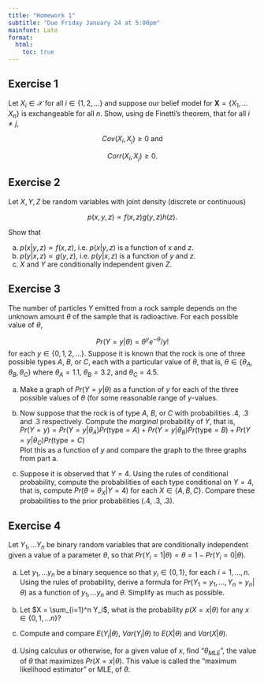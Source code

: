```yaml
---
title: "Homework 1"
subtitle: "Due Friday January 24 at 5:00pm"
mainfont: Lato
format: 
  html:
    toc: true
---
```


## Exercise 1

Let $X_i \in \mathcal{X}$ for all $i \in \{1, 2, \ldots\}$ and suppose our belief model for $\mathbf{X} = \{ X_1, \ldots X_n \}$ is exchangeable for all $n$. Show, using de Finetti's theorem, that for all $i \neq j$,

$$
Cov(X_i, X_j) \geq 0 \text{ and }
$$

$$
Corr(X_i, X_j) \geq 0.
$$

## Exercise 2

Let $X, Y, Z$ be random variables with joint density (discrete or continuous) 

$$
p(x, y, z) \propto f(x,z) g(y, z) h(z).
$$

Show that 

a. $p(x | y, z) \propto f(x, z)$, i.e. $p(x | y, z)$ is a function of $x$ and $z$. 
b. $p(y | x, z) \propto g(y, z)$, i.e. $p(y | x, z)$ is a function of $y$ and $z$.
c. $X$ and $Y$ are conditionally independent given $Z$.

## Exercise 3

The number of particles $Y$ emitted from a rock sample depends on the unknown amount $\theta$ of the sample that is radioactive. For each possible value of $\theta$,

$$
Pr(Y = y | \theta) = \theta^y e^{-\theta} / y!
$$
for each $y \in \{0, 1, 2, \ldots \}$. Suppose it is known that the rock is one of three possible types $A$, $B$, or $C$, each with a particular value of $\theta$, that is, $\theta \in \{\theta_A, \theta_B, \theta_C \}$ where $\theta_A = 1.1$, $\theta_B = 3.2$, and $\theta_C = 4.5$.

a. Make a graph of $Pr(Y = y | \theta)$ as a function of $y$ for each of the three possible values of $\theta$ (for some reasonable range of $y$-values.

b. Now suppose that the rock is of type $A$, $B$, or $C$ with probabilities $.4$, $.3$ and $.3$ respectively. Compute the *marginal* probability of $Y$, that is,  
$Pr(Y = y) = Pr(Y = y | \theta_A) Pr(\text{type} = A) + Pr(Y = y | \theta_B) Pr(\text{type} = B) + Pr(Y = y | \theta_C) Pr(\text{type} = C)$  
Plot this as a function of $y$ and compare the graph to the three graphs from part a.

c. Suppose it is observed that $Y = 4$. Using the rules of conditional probability, compute the probabilities of each type conditional on $Y = 4$, that is, compute $Pr(\theta = \theta_X | Y = 4)$ for each $X \in \{A, B, C \}$. Compare these probabilities to the prior probabilities (.4, .3, .3).


## Exercise 4

Let $Y_1, \ldots Y_n$ be binary random variables that are conditionally independent given a value of a parameter $\theta$, so that $Pr(Y_i = 1 | \theta) = \theta = 1 - Pr(Y_i = 0 | \theta)$.

a. Let $y_1, \ldots y_n$ be a binary sequence so that $y_i \in \{0, 1 \}$, for each $i = 1, \ldots, n$. Using the rules of probability, derive a formula for $Pr(Y_1 = y_1, \ldots, Y_n = y_n | \theta)$ as a function of $y_1, \ldots y_n$ and $\theta$. Simplify as much as possible.

b. Let $X = \sum_{i=1}^n Y_i$, what is the probability $p(X = x | \theta)$ for any $x \in \{0, 1, \ldots n\}$?

c. Compute and compare $E(Y_i|\theta)$, $Var(Y_i|\theta)$ to $E(X|\theta)$ and $Var(X|\theta)$. 

d. Using calculus or otherwise, for a given value of $x$, find "$\theta_{MLE}$", the value of $\theta$ that maximizes $Pr(X = x|\theta)$. This value is called the "maximum likelihood estimator" or MLE, of $\theta$.